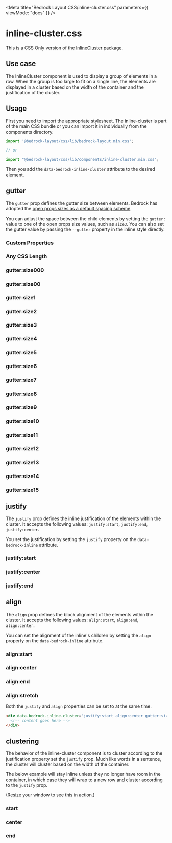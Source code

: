 

<Meta
  title="Bedrock Layout CSS/inline-cluster.css"
  parameters={{ viewMode: "docs" }}
/>

# inline-cluster.css

This is a CSS Only version of the [InlineCluster package](/docs/spacer-components-inlinecluster--docs).

## Use case

The InlineCluster component is used to display a group of elements in a row. When the group is too large to fit on a single line, the elements are displayed in a cluster based on the width of the container and the justification of the cluster.

## Usage

First you need to import the appropriate stylesheet. The inline-cluster is part of the main CSS bundle or you can import it in individually from the components directory.

```javascript
import '@bedrock-layout/css/lib/bedrock-layout.min.css';

// or

import "@bedrock-layout/css/lib/components/inline-cluster.min.css";
```

Then you add the `data-bedrock-inline-cluster` attribute to the desired element.

## gutter

The `gutter` prop defines the gutter size between elements. Bedrock has adopted the [open props sizes as a default spacing scheme](https://open-props.style/#sizes).

You can adjust the space between the child elements by setting the `gutter:` value to one of the open props size values, such as `size3`. You can also set the gutter value by passing the `--gutter` property in the inline style directly.

<Canvas withSource="open">
  <Story name="gutter">
    <h3>Custom Properties</h3>
    <div data-bedrock-inline-cluster style={{ "--gutter": "var(--size-2)" }}>
      <Component />
      <Component />
      <Component />
      <Component />
    </div>
    <h3>Any CSS Length</h3>
    <div data-bedrock-inline-cluster style={{ "--gutter": "2rem" }}>
      <Component />
      <Component />
      <Component />
      <Component />
    </div>
    <h3>gutter:size000</h3>
    <div data-bedrock-inline-cluster="gutter:size000">
      <Component />
      <Component />
      <Component />
      <Component />
    </div>
    <h3>gutter:size00</h3>
    <div data-bedrock-inline-cluster="gutter:size00">
      <Component />
      <Component />
      <Component />
      <Component />
    </div>
    <h3>gutter:size1</h3>
    <div data-bedrock-inline-cluster="gutter:size1">
      <Component />
      <Component />
      <Component />
      <Component />
    </div>
    <h3>gutter:size2</h3>
    <div data-bedrock-inline-cluster="gutter:size2">
      <Component />
      <Component />
      <Component />
      <Component />
    </div>
    <h3>gutter:size3</h3>
    <div data-bedrock-inline-cluster="gutter:size3">
      <Component />
      <Component />
      <Component />
      <Component />
    </div>
    <h3>gutter:size4</h3>
    <div data-bedrock-inline-cluster="gutter:size4">
      <Component />
      <Component />
      <Component />
      <Component />
    </div>
    <h3>gutter:size5</h3>
    <div data-bedrock-inline-cluster="gutter:size5">
      <Component />
      <Component />
      <Component />
      <Component />
    </div>
    <h3>gutter:size6</h3>
    <div data-bedrock-inline-cluster="gutter:size6">
      <Component />
      <Component />
      <Component />
      <Component />
    </div>
    <h3>gutter:size7</h3>
    <div data-bedrock-inline-cluster="gutter:size7">
      <Component />
      <Component />
      <Component />
      <Component />
    </div>
    <h3>gutter:size8</h3>
    <div data-bedrock-inline-cluster="gutter:size8">
      <Component />
      <Component />
      <Component />
      <Component />
    </div>
    <h3>gutter:size9</h3>
    <div data-bedrock-inline-cluster="gutter:size9">
      <Component />
      <Component />
      <Component />
      <Component />
    </div>
    <h3>gutter:size10</h3>
    <div data-bedrock-inline-cluster="gutter:size10">
      <Component />
      <Component />
      <Component />
      <Component />
    </div>
    <h3>gutter:size11</h3>
    <div data-bedrock-inline-cluster="gutter:size11">
      <Component />
      <Component />
      <Component />
      <Component />
    </div>
    <h3>gutter:size12</h3>
    <div data-bedrock-inline-cluster="gutter:size12">
      <Component />
      <Component />
      <Component />
      <Component />
    </div>
    <h3>gutter:size13</h3>
    <div data-bedrock-inline-cluster="gutter:size13">
      <Component />
      <Component />
      <Component />
      <Component />
    </div>
    <h3>gutter:size14</h3>
    <div data-bedrock-inline-cluster="gutter:size14">
      <Component />
      <Component />
      <Component />
      <Component />
    </div>
    <h3>gutter:size15</h3>
    <div data-bedrock-inline-cluster="gutter:size15">
      <Component />
      <Component />
      <Component />
      <Component />
    </div>
  </Story>
</Canvas>

## justify

The `justify` prop defines the inline justification of the elements within the cluster. It accepts the following values: `justify:start`, `justify:end`, `justify:center`.

You set the justification by setting the `justify` property on the `data-bedrock-inline` attribute.

<Canvas withSource="open">
  <Story name="justify">
    <h3>justify:start</h3>
    <div data-bedrock-inline-cluster="justify:start gutter:size7">
      <Component />
      <Component />
      <Component />
      <Component />
    </div>
    <h3>justify:center</h3>
    <div data-bedrock-inline-cluster="justify:center gutter:size7">
      <Component />
      <Component />
      <Component />
      <Component />
    </div>
    <h3>justify:end</h3>
    <div data-bedrock-inline-cluster="justify:end gutter:size7">
      <Component />
      <Component />
      <Component />
      <Component />
    </div>
  </Story>
</Canvas>

## align

The `align` prop defines the block alignment of the elements within the cluster. It accepts the following values: `align:start`, `align:end`, `align:center`.

You can set the alignment of the inline's children by setting the `align` property on the `data-bedrock-inline` attribute.

<Canvas withSource="open">
  <Story name="align">
    <h3>align:start</h3>
    <div data-bedrock-inline-cluster="align:start gutter:size7">
      <Component style={{ height: 200 }} />
      <Component />
      <Component />
      <Component />
    </div>
    <h3>align:center</h3>
    <div data-bedrock-inline-cluster="align:center gutter:size7">
      <Component style={{ height: 200 }} />
      <Component />
      <Component />
      <Component />
    </div>
    <h3>align:end</h3>
    <div data-bedrock-inline-cluster="align:end gutter:size7">
      <Component style={{ height: 200 }} />
      <Component />
      <Component />
      <Component />
    </div>
    <h3>align:stretch</h3>
    <div data-bedrock-inline-cluster="align:stretch gutter:size7">
      <Component style={{ height: 200 }} />
      <Component />
      <Component />
      <Component />
    </div>
  </Story>
</Canvas>

Both the `justify` and `align` properties can be set to at the same time.

```html
<div data-bedrock-inline-cluster="justify:start align:center gutter:size3">
  <!-- content goes here -->
</div>
```

## clustering

The behavior of the inline-cluster component is to cluster according to the justification property set the `justify` prop. Much like words in a sentence, the cluster will cluster based on the width of the container.

The below example will stay inline unless they no longer have room in the container, in which case they will wrap to a new row and cluster according to the `justify` prop.

(Resize your window to see this in action.)

<Canvas withSource="open">
  <Story name="clustering">
    <h3>start</h3>
    <div data-bedrock-inline-cluster="justify:start gutter:size7">
      <Component />
      <Component style={{ width: "25rem" }} />
      <Component style={{ width: "10rem" }} />
      <Component style={{ width: "15rem" }} />
    </div>
    <h3>center</h3>
    <div data-bedrock-inline-cluster="justify:center gutter:size7">
      <Component />
      <Component style={{ width: "25rem" }} />
      <Component style={{ width: "10rem" }} />
      <Component style={{ width: "15rem" }} />
    </div>
    <h3>end</h3>
    <div data-bedrock-inline-cluster="justify:end gutter:size7">
      <Component />
      <Component style={{ width: "25rem" }} />
      <Component style={{ width: "10rem" }} />
      <Component style={{ width: "15rem" }} />
    </div>
  </Story>
</Canvas>
